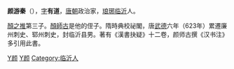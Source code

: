 {{notability unreferenced|time=2011-01-31T13:23:18+00:00}}
'''颜游秦'''（{{bd|?||?|}}），[[表字|字]]'''有道'''，[[唐朝|唐朝]]政治家，[[琅琊|琅琊]][[临沂|临沂]]人。

[[顏之推|顏之推]]第三子。[[顏師古|顏師古]]是他的侄子。隋時典校祕閣，唐[[武德|武德]]六年（623年）累遷廉州刺史、郓州刺史，封临沂县男。著有《漢書抉疑》十二卷，颜师古撰《汉书注》多引用此書。

[[Category:唐朝政治人物|Y颜]]
[[Category:琅邪颜氏|Y颜]]
[[Category:临沂人|Category:临沂人]]